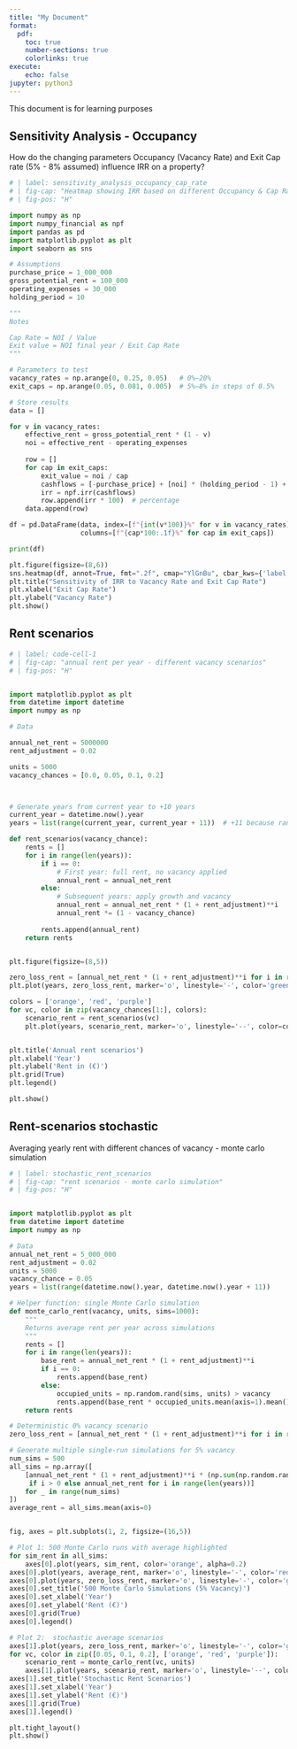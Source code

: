 ```yaml
---
title: "My Document"
format:
  pdf:
    toc: true
    number-sections: true
    colorlinks: true
execute:
    echo: false
jupyter: python3
---
```


This document is for learning purposes 

## Sensitivity Analysis - Occupancy

How do the changing parameters Occupancy (Vacancy Rate) and Exit Cap rate (5% - 8% assumed) influence IRR on a property?

```python

# | label: sensitivity_analysis_occupancy_cap_rate
# | fig-cap: "Heatmap showing IRR based on different Occupancy & Cap Rate scenarios"
# | fig-pos: "H"

import numpy as np
import numpy_financial as npf
import pandas as pd
import matplotlib.pyplot as plt
import seaborn as sns

# Assumptions
purchase_price = 1_000_000
gross_potential_rent = 100_000
operating_expenses = 30_000
holding_period = 10

"""
Notes

Cap Rate = NOI / Value
Exit value = NOI final year / Exit Cap Rate
"""

# Parameters to test
vacancy_rates = np.arange(0, 0.25, 0.05)   # 0%–20%
exit_caps = np.arange(0.05, 0.081, 0.005)  # 5%–8% in steps of 0.5%

# Store results
data = []

for v in vacancy_rates:
    effective_rent = gross_potential_rent * (1 - v)
    noi = effective_rent - operating_expenses
    
    row = []
    for cap in exit_caps:
        exit_value = noi / cap
        cashflows = [-purchase_price] + [noi] * (holding_period - 1) + [noi + exit_value]
        irr = npf.irr(cashflows)
        row.append(irr * 100)  # percentage
    data.append(row)

df = pd.DataFrame(data, index=[f"{int(v*100)}%" for v in vacancy_rates],
                  columns=[f"{cap*100:.1f}%" for cap in exit_caps])

print(df)

plt.figure(figsize=(8,6))
sns.heatmap(df, annot=True, fmt=".2f", cmap="YlGnBu", cbar_kws={'label': 'IRR (%)'})
plt.title("Sensitivity of IRR to Vacancy Rate and Exit Cap Rate")
plt.xlabel("Exit Cap Rate")
plt.ylabel("Vacancy Rate")
plt.show()

```



## Rent scenarios

```python
# | label: code-cell-1
# | fig-cap: "annual rent per year - different vacancy scenarios"
# | fig-pos: "H"


import matplotlib.pyplot as plt
from datetime import datetime
import numpy as np

# Data

annual_net_rent = 5000000
rent_adjustment = 0.02

units = 5000
vacancy_chances = [0.0, 0.05, 0.1, 0.2]



# Generate years from current year to +10 years
current_year = datetime.now().year
years = list(range(current_year, current_year + 11))  # +11 because range is exclusive at the end

def rent_scenarios(vacancy_chance):
    rents = []
    for i in range(len(years)):
        if i == 0:
            # First year: full rent, no vacancy applied
            annual_rent = annual_net_rent
        else:
            # Subsequent years: apply growth and vacancy
            annual_rent = annual_net_rent * (1 + rent_adjustment)**i
            annual_rent *= (1 - vacancy_chance)
        
        rents.append(annual_rent)
    return rents


plt.figure(figsize=(8,5))

zero_loss_rent = [annual_net_rent * (1 + rent_adjustment)**i for i in range(len(years))]
plt.plot(years, zero_loss_rent, marker='o', linestyle='-', color='green', label='0 loss scenario')

colors = ['orange', 'red', 'purple']
for vc, color in zip(vacancy_chances[1:], colors):
    scenario_rent = rent_scenarios(vc)
    plt.plot(years, scenario_rent, marker='o', linestyle='--', color=color, label=f'{int(vc*100)}% vacancy')


plt.title('Annual rent scenarios')
plt.xlabel('Year')
plt.ylabel('Rent in (€)')
plt.grid(True)
plt.legend()

plt.show()

```

## Rent-scenarios stochastic

Averaging yearly rent with different chances of vacancy - monte carlo simulation 


```python

# | label: stochastic_rent_scenarios
# | fig-cap: "rent scenarios - monte carlo simulation"
# | fig-pos: "H"


import matplotlib.pyplot as plt
from datetime import datetime
import numpy as np

# Data
annual_net_rent = 5_000_000
rent_adjustment = 0.02
units = 5000
vacancy_chance = 0.05
years = list(range(datetime.now().year, datetime.now().year + 11))

# Helper function: single Monte Carlo simulation
def monte_carlo_rent(vacancy, units, sims=1000):
    """
    Returns average rent per year across simulations
    """
    rents = []
    for i in range(len(years)):
        base_rent = annual_net_rent * (1 + rent_adjustment)**i
        if i == 0:
            rents.append(base_rent)
        else:
            occupied_units = np.random.rand(sims, units) > vacancy
            rents.append(base_rent * occupied_units.mean(axis=1).mean())
    return rents

# Deterministic 0% vacancy scenario
zero_loss_rent = [annual_net_rent * (1 + rent_adjustment)**i for i in range(len(years))]

# Generate multiple single-run simulations for 5% vacancy
num_sims = 500
all_sims = np.array([
    [annual_net_rent * (1 + rent_adjustment)**i * (np.sum(np.random.rand(units) > vacancy_chance)/units) 
     if i > 0 else annual_net_rent for i in range(len(years))]
    for _ in range(num_sims)
])
average_rent = all_sims.mean(axis=0)


fig, axes = plt.subplots(1, 2, figsize=(16,5))

# Plot 1: 500 Monte Carlo runs with average highlighted
for sim_rent in all_sims:
    axes[0].plot(years, sim_rent, color='orange', alpha=0.2)
axes[0].plot(years, average_rent, marker='o', linestyle='-', color='red', linewidth=2, label='Average rent (5% vacancy)')
axes[0].plot(years, zero_loss_rent, marker='o', linestyle='-', color='green', label='0 loss scenario')
axes[0].set_title('500 Monte Carlo Simulations (5% Vacancy)')
axes[0].set_xlabel('Year')
axes[0].set_ylabel('Rent (€)')
axes[0].grid(True)
axes[0].legend()

# Plot 2:  stochastic average scenarios
axes[1].plot(years, zero_loss_rent, marker='o', linestyle='-', color='green', label='0 loss scenario')
for vc, color in zip([0.05, 0.1, 0.2], ['orange', 'red', 'purple']):
    scenario_rent = monte_carlo_rent(vc, units)
    axes[1].plot(years, scenario_rent, marker='o', linestyle='--', color=color, label=f'{int(vc*100)}% vacancy per unit')
axes[1].set_title('Stochastic Rent Scenarios')
axes[1].set_xlabel('Year')
axes[1].set_ylabel('Rent (€)')
axes[1].grid(True)
axes[1].legend()

plt.tight_layout()
plt.show()
```